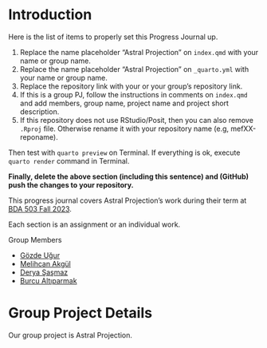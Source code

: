# Introduction {.unnumbered}

::: {.callout-caution title="Setup To-Do"}
Here is the list of items to properly set this Progress Journal up.

1.  Replace the name placeholder "Astral Projection" on `index.qmd` with your name or group name.
2.  Replace the name placeholder "Astral Projection" on `_quarto.yml` with your name or group name.
3.  Replace the repository link  with your or your group's repository link.
4.  If this is a group PJ, follow the instructions in comments on `index.qmd` and add members, group name, project name and project short description.
5.  If this repository does not use RStudio/Posit, then you can also remove `.Rproj` file. Otherwise rename it with your repository name (e.g, mefXX-reponame).

Then test with `quarto preview` on Terminal. If everything is ok, execute `quarto render` command in Terminal.

**Finally, delete the above section (including this sentence) and (GitHub) push the changes to your repository.**
:::

<!-- DO NOT TOUCH THIS PART EXCEPT FILLING YOUR OR YOUR GROUP's NAME -->

This progress journal covers Astral Projection's work during their term at [BDA 503 Fall 2023](https://mef-bda503.github.io/fall23/).

Each section is an assignment or an individual work.

<!-- IF THIS IS A GROUP UNCOMMENT BELOW -->

Group Members

-   [Gözde Uğur](https://pjournal.github.io/mef07-GozdeUgurK/)
-   [Melihcan Akgül](https://pjournal.github.io/mef07-meakgul/)
-   [Derya Şaşmaz](https://pjournal.github.io/mef07-sasmazd/)
-   [Burcu Altıparmak](https://pjournal.github.io/mef07-BurcuAltiparmak/)


# Group Project Details

Our group project is Astral Projection.
